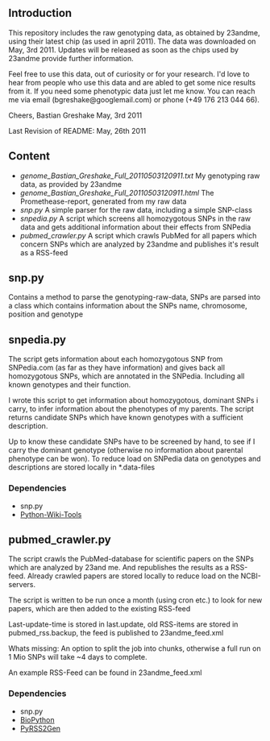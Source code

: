 == Introduction ==

This repository includes the raw genotyping data, as obtained by 23andme, using their latest chip (as used in april 2011). The data was downloaded on May, 3rd 2011. Updates will be released as soon as the chips used by 23andme provide further information. 

Feel free to use this data, out of curiosity or for your research. I'd love to hear from people who use this data and are abled to get some nice results from it.
If you need some phenotypic data just let me know. You can reach me via email (bgreshake@googlemail.com) or phone (+49 176 213 044 66). 

Cheers,
Bastian Greshake
May, 3rd 2011

Last Revision of README: May, 26th 2011


== Content == 

* ''genome_Bastian_Greshake_Full_20110503120911.txt'' My genotyping raw data, as provided by 23andme
* ''genome_Bastian_Greshake_Full_20110503120911.html'' The Promethease-report, generated from my raw data
* ''snp.py'' A simple parser for the raw data, including a simple SNP-class
* ''snpedia.py'' A script which screens all homozygotous SNPs in the raw data and gets additional information about their effects from SNPedia 
* ''pubmed_crawler.py'' A script which crawls PubMed for all papers which concern SNPs which are analyzed by 23andme and publishes it's result as a RSS-feed

== snp.py ==
Contains a method to parse the genotyping-raw-data, SNPs are parsed into a class which contains information about the SNPs name, chromosome, position and genotype

== snpedia.py ==
The script gets information about each homozygotous SNP from SNPedia.com (as far as they have information) and gives back all homozygotous SNPs, which are annotated in the SNPedia. Including all known genotypes and their function. 

I wrote this script to get information about homozygotous, dominant SNPs i carry, to infer information about the phenotypes of my parents. The script returns candidate SNPs which have known genotypes with a sufficient description. 

Up to know these candidate SNPs have to be screened by hand, to see if I carry the dominant genotype (otherwise no information about parental phenotype can be won). To reduce load on SNPedia data on genotypes and descriptions are stored locally in *.data-files

=== Dependencies ===

* snp.py
* [http://code.google.com/p/python-wikitools/ Python-Wiki-Tools]

== pubmed_crawler.py ==
The script crawls the PubMed-database for scientific papers on the SNPs which are analyzed by 23and me. And republishes the results as a RSS-feed. Already crawled papers are stored locally to reduce load on the NCBI-servers. 

The script is written to be run once a month (using cron etc.) to look for new papers, which are then added to the existing RSS-feed

Last-update-time is stored in last.update, old RSS-items are stored in pubmed_rss.backup, the feed is published to 23andme_feed.xml    

Whats missing: An option to split the job into chunks, otherwise a full run on 1 Mio SNPs will take ~4 days to complete.   

An example RSS-Feed can be found in 23andme_feed.xml

=== Dependencies ===

* snp.py
* [http://biopython.org/wiki/Main_Page BioPython]
* [http://www.dalkescientific.com/Python/PyRSS2Gen.html PyRSS2Gen] 
